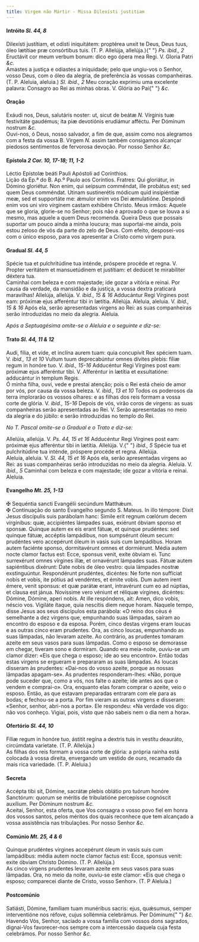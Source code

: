 ```yaml
---
title: Virgem não Mártir - Missa Dilexísti justitiam
---
```


<h4 class="text-center">
  Intróito <em>Sl. 44, 8</em>
</h4>
<div class="grid grid-cols-2 gap-5">
  <span class="text-justify">
    Dilexísti justítiam, et odísti iniquitátem: proptérea unxit te Deus, Deus
    tuus, óleo lætítiae præ consórtibus tuis. (T. P. Allelúja, allelúja.){" "}
    <em>Ps. ibid., 2</em> Eructávit cor meum verbum bonum: dico ego ópera mea
    Regi. V. Gloria Patri <em>&c.</em>
  </div>
  <span class="text-justify">
    Amastes a justiça e odiastes a iniquidade; pelo que ungiu-vos o Senhor,
    vosso Deus, com o óleo da alegria, de preferência às vossas companheiras.
    (T. P. Aleluia, aleluia.) <em>Sl. ibid., 2</em> Meu coração exprimiu uma
    excelente palavra: Consagro ao Rei as minhas obras. V. Glória ao Pai{" "}
    <em>&c.</em>
  </div>
</div>

<h4 class="text-center">Oração</h4>
<div class="grid grid-cols-2 gap-5">
  <span class="text-justify">
    Exáudi nos, Deus, salutáris noster: ut, sicut de beátæ <em>N. </em>
    Vírginis tuæ festivitáte gaudémus; ita piæ devotiónis erudiámur afféctu. Per
    Dóminum nostrum <em>&c.</em>
  </div>
  <span class="text-justify">
    Ouvi-nos, ó Deus, nosso salvador, a fim de que, assim como nos alegramos com
    a festa da vossa B. Virgem <em>N. </em>assim também consigamos alcançar
    piedosos sentimentos de fervorosa devoção. Por nosso Senhor <em>&c.</em>
  </div>
</div>

<h4 class="text-center">
  Epístola <em>2 Cor. 10, 17-18; 11, 1-2</em>
</h4>
<div class="grid grid-cols-2 gap-5">
  <span class="text-justify">
    Léctio Epístolæ beáti Pauli Apóstoli ad Corínthios.
  </div>
  <span class="text-justify">
    Lição da Ep.ª do B. Ap.º Paulo aos Coríntios.
  </div>
  <span class="text-justify">
    Fratres: Qui gloriátur, in Dómino gloriétur. Non enim, qui seípsum
    comméndat, ille probátus est; sed quem Deus comméndat. Utinam sustinerétis
    módicum quid insipiéntiæ meæ, sed et supportáte me: ǽmulor enim vos Dei
    æmulatióne. Despóndi enim vos uni viro vírginem castam exhibére Christo.
  </div>
  <span class="text-justify">
    Meus irmãos: Aquele que se gloria, glorie-se no Senhor; pois não é aprovado
    o que se louva a si mesmo, mas aquele a quem Deus recomenda. Queira Deus que
    possais suportar um pouco ainda a minha loucura; mas suportai-me ainda, pois
    estou zeloso de vós da parte do zelo de Deus. Com efeito, desposei-vos com o
    único esposo, para vos apresentar a Cristo como virgem pura.
  </div>
</div>

<h4 class="text-center">
  Gradual <em>Sl. 44, 5</em>
</h4>
<div class="grid grid-cols-2 gap-5">
  <span class="text-justify">
    Spécie tua et pulchritúdine tua inténde, próspere procéde et regna. V.
    Propter veritátem et mansuetúdinem et justítiam: et dedúcet te mirabíliter
    déxtera tua.
  </div>
  <span class="text-justify">
    Caminhai com beleza e com majestade; ide gozar a vitória e reinai. Por causa
    da verdade, da mansidão e da justiça, a vossa dextra praticará maravilhas!
  </div>
  <span class="text-justify">
    Allelúja, allelúja. V. <em>ibid., 15 & 16</em> Adducántur Regi Vírgines post
    eam: próximæ ejus afferéntur tibi in lætítia. Allelúja.
  </div>
  <span class="text-justify">
    Aleluia, aleluia. V. <em>ibid., 15 & 16</em> Após ela, serão apresentadas
    virgens ao Rei: as suas companheiras serão introduzidas no meio da alegria.
    Aleluia.
  </div>
</div>

<em>Após a Septuagésima omite-se o Aleluia e o seguinte e diz-se:</em>

<h4 class="text-center">
  Trato <em>Sl. 44, 11 & 12</em>
</h4>
<div class="grid grid-cols-2 gap-5">
  <span class="text-justify">
    Audi, fília, et vide, et inclína aurem tuam: quia concupívit Rex spéciem
    tuam. V. <em>ibid., 13 et 10</em> Vultum tuum deprecabúntur omnes dívites
    plebis: fíliæ regum in honóre tuo. V. <em>ibid., 15-16</em> Adducéntur Regi
    Vírgines post eam: próximæ ejus afferéntur tibi. V. Afferéntur in lætítia et
    exsultatióne: adducántur in templum Regis.
  </div>
  <span class="text-justify">
    Ó minha filha, ouvi, vede e prestai atenção; pois o Rei está cheio de amor
    por vós, por causa da vossa beleza. V. <em>ibid., 13 et 10</em> Todos os
    poderosos da terra implorarão os vossos olhares: e as filhas dos reis formam
    a vossa corte de glória. V. <em>ibid., 15-16</em> Depois de vós, virão coros
    de virgens: as suas companheiras serão apresentadas ao Rei. V. Serão
    apresentadas no meio da alegria e do júbilo: e serão introduzidas no templo
    do Rei.
  </div>
</div>

<em>No T. Pascal omite-se o Gradual e o Trato e diz-se:</em>

<div class="grid grid-cols-2 gap-5">
  <span class="text-justify">
    Allelúia, allelúja. V. <em>Ps. 44, 15 et 16</em> Adducéntur Regi Vírgines
    post eam: próximæ ejus afferéntur tibi in lætítia. Allelúja. V.{" "}
    <em>ibid., 5</em> Spécie tua et pulchritúdine tua inténde, próspere procéde
    et regna. Allelúja.
  </div>
  <span class="text-justify">
    Aleluia, aleluia. V. <em>Sl. 44, 15 et 16</em> Após ela, serão apresentadas
    virgens ao Rei: as suas companheiras serão introduzidas no meio da alegria.
    Aleluia. V. <em>ibid., 5</em> Caminhai com beleza e com majestade; ide gozar
    a vitória e reinai. Aleluia.
  </div>
</div>

<h4 class="text-center">
  Evangelho <em>Mt. 25, 1-13</em>
</h4>
<div class="grid grid-cols-2 gap-5">
  <span class="text-justify">
    <span class="text-danger">&#10016;</span> Sequéntia sancti Evangélii
    secúndum Matthǽum.
  </div>
  <span class="text-justify">
    <span class="text-danger">&#10016;</span> Continuação do santo Evangelho
    segundo S. Mateus.
  </div>
  <span class="text-justify">
    In illo témpore: Dixit Jesus discípulis suis parábolam hanc: Simile erit
    regnum cœlórum decem virgínibus: quæ, accipiéntes lámpades suas, exiérunt
    óbviam sponso et sponsæ. Quinque autem ex eis erant fátuæ, et quinque
    prudéntes: sed quinque fátuæ, accéptis lampádibus, non sumpsérunt óleum
    secum: prudéntes vero accepérunt óleum in vasis suis cum lampádibus. Horam
    autem faciénte sponso, dormitavérunt omnes et dormiérunt. Média autem nocte
    clamor factus est: Ecce, sponsus venit, exíte óbviam ei. Tunc surrexérunt
    omnes vírgines illæ, et ornavérunt lámpades suas. Fátuæ autem sapiéntibus
    dixérunt: Date nobis de óleo vestro: quia lámpades nostræ exstinguúntur.
    Respondérunt prudéntes, dicéntes: Ne forte non suffíciat nobis et vobis, ite
    pótius ad vendéntes, et émite vobis. Dum autem irent émere, venit sponsus:
    et quæ parátæ erant, intravérunt cum eo ad núptias, et clausa est jánua.
    Novíssime vero véniunt et réliquæ vírgines, dicéntes: Dómine, Dómine, aperi
    nobis. At ille respóndens, ait: Amen, dico vobis, néscio vos. Vigiláte
    ítaque, quia nescítis diem neque horam.
  </div>
  <span class="text-justify">
    Naquele tempo, disse Jesus aos seus discípulos esta parábola: «O reino dos
    céus é semelhante a dez virgens que, empunhando suas lâmpadas, saíram ao
    encontro do esposo e da esposa. Porém, cinco destas virgens eram loucas e as
    outras cinco eram prudentes. Ora, as cinco loucas, empunhando as suas
    lâmpadas, não levaram azeite. Ao contrário, as prudentes tomaram azeite em
    seus vasos para suas lâmpadas. Como o esposo se demorasse em chegar, tiveram
    sono e dormiram. Quando era meia-noite, ouviu-se um clamor dizer: «Eis que
    chega o esposo; ide ao seu encontro». Então todas estas virgens se ergueram
    e prepararam as suas lâmpadas. As loucas disseram às prudentes: «Dai-nos do
    vosso azeite, porque as nossas lâmpadas apagam-se». As prudentes
    responderam-lhes: «Não, porque pode suceder que, como a vós, nos falte o
    azeite; ide antes aos que o vendem e comprai-o». Ora, enquanto elas foram
    comprar o azeite, veio o esposo. Então, as que estavam preparadas entraram
    com ele para as bodas; e fechou-se a porta. Por fim vieram as outras virgens
    e disseram: «Senhor, senhor, abri-nos a porta». Ele respondeu: «Na verdade
    vos digo: não vos conheço. Vigiai, pois, visto que não sabeis nem o dia nem
    a hora».
  </div>
</div>

<h4 class="text-center">
  Ofertório <em>Sl. 44, 10</em>
</h4>
<div class="grid grid-cols-2 gap-5">
  <span class="text-justify">
    Fíliæ regum in honóre tuo, ástitit regína a dextris tuis in vestítu
    deauráto, circúmdata varietate. (T. P. Allelúja.)
  </div>
  <span class="text-justify">
    As filhas dos reis formam a vossa corte de glória: a própria rainha está
    colocada à vossa direita, envergando um vestido de ouro, recamado da mais
    rica variedade. (T. P. Aleluia.)
  </div>
</div>

<h4 class="text-center">Secreta</h4>
<div class="grid grid-cols-2 gap-5">
  <span class="text-justify">
    Accépta tibi sit, Dómine, sacrátæ plebis oblátio pro tuórum honóre
    Sanctórum: quorum se méritis de tribulatióne percepísse cognóscit auxílium.
    Per Dóminum nostrum <em>&c.</em>
  </div>
  <span class="text-justify">
    Aceitai, Senhor, esta oferta, que Vos consagra o vosso povo fiel em honra
    dos vossos santos, pelos méritos dos quais reconhece que tem alcançado a
    vossa assistência nas tribulações. Por nosso Senhor <em>&c.</em>
  </div>
</div>

<h4 class="text-center">
  Comúnio <em>Mt. 25, 4 & 6</em>
</h4>
<div class="grid grid-cols-2 gap-5">
  <span class="text-justify">
    Quinque prudéntes vírgines accepérunt óleum in vasis suis cum lampádibus:
    média autem nocte clamor factus est: Ecce, sponsus venit: exite óbviam
    Christo Dómino. (T. P. Allelúja.)
  </div>
  <span class="text-justify">
    As cinco virgens prudentes levaram azeite em seus vasos para suas lâmpadas.
    Ora, no meio da noite, ouviu-se este clamor: «Eis que chega o esposo;
    comparecei diante de Cristo, vosso Senhor». (T. P Aleluia.)
  </div>
</div>

<h4 class="text-center">Postcomúnio</h4>
<div class="grid grid-cols-2 gap-5">
  <span class="text-justify">
    Satiásti, Dómine, famíliam tuam munéribus sacris: ejus, quǽsumus, semper
    interventióne nos réfove, cujus sollémnia celebrámus. Per Dóminum{" "}
    <em>&c.</em>
  </div>
  <span class="text-justify">
    Havendo Vós, Senhor, saciado a vossa família com vossos dons sagrados,
    dignai-Vos favorecer-nos sempre com a intercessão daquela cuja festa
    celebrámos. Por nosso Senhor <em>&c.</em>
  </div>
</div>
